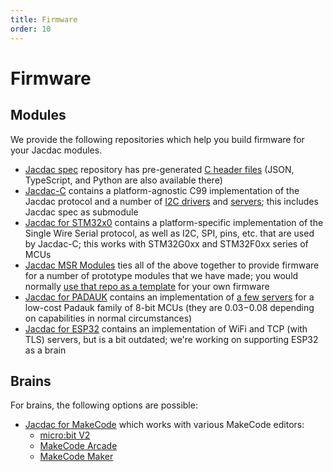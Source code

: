 ```yaml
---
title: Firmware
order: 10
---
```


# Firmware

## Modules

We provide the following repositories which help you build firmware for your Jacdac modules.

-   [Jacdac spec](https://github.com/microsoft/jacdac) repository has pre-generated
    [C header files](https://github.com/microsoft/jacdac/tree/main/dist/c)
    (JSON, TypeScript, and Python are also available there)
-   [Jacdac-C](https://github.com/microsoft/jacdac-c) contains a platform-agnostic C99 implementation
    of the Jacdac protocol and a number of [I2C drivers](https://github.com/microsoft/jacdac-c/tree/main/drivers)
    and [servers](https://github.com/microsoft/jacdac-c/tree/main/services);
    this includes Jacdac spec as submodule
-   [Jacdac for STM32x0](https://github.com/microsoft/jacdac-stm32x0) contains a platform-specific implementation of
    the Single Wire Serial protocol, as well as I2C, SPI, pins, etc. that are used by Jacdac-C;
    this works with STM32G0xx and STM32F0xx series of MCUs
-   [Jacdac MSR Modules](https://github.com/microsoft/jacdac-msr-modules) ties all of the above together
    to provide firmware for a number of prototype modules that we have made;
    you would normally [use that repo as a template](https://github.com/microsoft/jacdac-stm32x0/blob/main/README.md#development)
    for your own firmware
-   [Jacdac for PADAUK](https://github.com/microsoft/jacdac-padauk) contains
    an implementation of [a few servers](https://github.com/microsoft/jacdac-padauk/tree/main/services)
    for a low-cost Padauk family of 8-bit MCUs (they are $0.03-$0.08 depending on capabilities in normal circumstances)
-   [Jacdac for ESP32](https://github.com/microsoft/jacdac-esp32) contains an implementation of WiFi and TCP (with TLS) servers,
    but is a bit outdated; we're working on supporting ESP32 as a brain

## Brains

For brains, the following options are possible:

-   [Jacdac for MakeCode](https://github.com/microsoft/pxt-jacdac) which works with various MakeCode editors:
    -   [micro:bit V2](https://makecode.microbit.org/)
    -   [MakeCode Arcade](https://arcade.makecode.com/)
    -   [MakeCode Maker](https://maker.makecode.com/)

